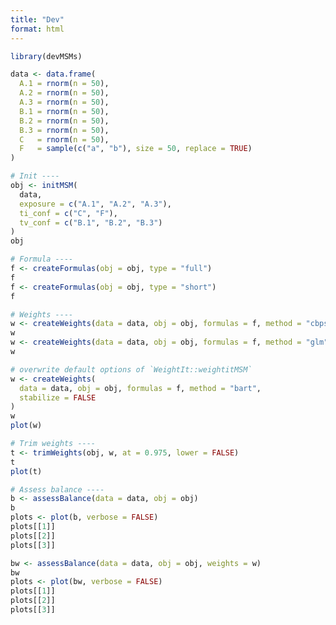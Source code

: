 ```yaml
---
title: "Dev"
format: html
---
```


```r
library(devMSMs)

data <- data.frame(
  A.1 = rnorm(n = 50),
  A.2 = rnorm(n = 50),
  A.3 = rnorm(n = 50),
  B.1 = rnorm(n = 50),
  B.2 = rnorm(n = 50),
  B.3 = rnorm(n = 50),
  C   = rnorm(n = 50),
  F   = sample(c("a", "b"), size = 50, replace = TRUE)
)

# Init ----
obj <- initMSM(
  data, 
  exposure = c("A.1", "A.2", "A.3"),
  ti_conf = c("C", "F"), 
  tv_conf = c("B.1", "B.2", "B.3")
)
obj

# Formula ----
f <- createFormulas(obj = obj, type = "full")
f
f <- createFormulas(obj = obj, type = "short")
f

# Weights ----
w <- createWeights(data = data, obj = obj, formulas = f, method = "cbps")
w
w <- createWeights(data = data, obj = obj, formulas = f, method = "glm")
w

# overwrite default options of `WeightIt::weightitMSM`
w <- createWeights(
  data = data, obj = obj, formulas = f, method = "bart", 
  stabilize = FALSE
)
w
plot(w)

# Trim weights ----
t <- trimWeights(obj, w, at = 0.975, lower = FALSE)
t
plot(t)

# Assess balance ----
b <- assessBalance(data = data, obj = obj)
b
plots <- plot(b, verbose = FALSE)
plots[[1]]
plots[[2]]
plots[[3]]

bw <- assessBalance(data = data, obj = obj, weights = w)
bw
plots <- plot(bw, verbose = FALSE)
plots[[1]]
plots[[2]]
plots[[3]]
```
